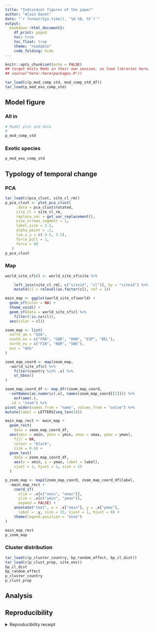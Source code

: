 ```yaml
---
title: "Individual figures of the paper"
author: "Alain Danet"
date: "`r format(Sys.time(), '%d %B, %Y')`"
output: 
  bookdown::html_document2:
    df_print: paged
    toc: true
    toc_float: true
    theme: "readable"
    code_folding: hide
---
```


```r
knitr::opts_chunk$set(echo = FALSE)
## target knits Rmds in their own session, so load libraries here.
## source("here::here(packages.R"))
```

```r
tar_load(c(p_mod_comp_std, mod_comp_std_df))
tar_load(p_mod_exo_comp_std)
```

## Model figure

### All in

```r
# Model plot and data
#
p_mod_comp_std
```

### Exotic species

```r
p_mod_exo_comp_std
```



## Typology of temporal change 


### PCA

```r
tar_load(c(pca_clust, site_cl_rm))
p_pca_clust <- plot_pca_clust(
     .data = pca_clust$rotated,
     site_cl = site_cl_rm,
     replace_var = get_var_replacement(),
     size_arrows_segment = 1,
     label_size = 2.5,
     alpha_point = .2,
     lim_x_y = c(-3.5, 3.5),
     force_pull = 1,
     force = 80
   )
p_pca_clust
```


### Map

```r
world_site_sf$cl <- world_site_sf$site %>%

    left_join(site_cl_rm[, c("siteid", "cl")], by = "siteid") %>%
    mutate(cl = relevel(as.factor(cl), ref = 1))

main_map <- ggplot(world_site_sf$world) +
  geom_sf(color = NA) +
  theme_void() +
  geom_sf(data = world_site_sf$cl %>%
    filter(!is.na(cl)),
  aes(color = cl))

zoom_map <- list(
  north_am = "USA",
  south_eu = c("FRA", "GBR", "HUN", "ESP", "BEL"),
  north_eu = c("FIN", "NOR", "SWE"),
  aus = "AUS"
)

zoom_map_coord <- map(zoom_map,
  ~world_site_sf$cl %>%
    filter(country %in% .x) %>%
    st_bbox()
)

zoom_map_coord_df <- map_dfr(zoom_map_coord,
  ~setNames(as.numeric(.x), names(zoom_map_coord[[1]])) %>%
    enframe(.),
  .id = "zoom") %>%
pivot_wider(names_from = "name", values_from = "value") %>%
mutate(label = LETTERS[seq_len(4)])

main_map_rect <- main_map +
  geom_rect(
    data = zoom_map_coord_df,
  aes(xmin = xmin, ymin = ymin, xmax = xmax, ymax = ymax),
    fill = NA,
    colour = "black",
    size = 0.6) +
  geom_text(
    data = zoom_map_coord_df,
    aes(x = xmin, y = ymax, label = label),
    vjust = 1, hjust = 1, size = 15
  )

p_zoom_map <- map2(zoom_map_coord, zoom_map_coord_df$label,
  ~main_map_rect +
    coord_sf(
      xlim = .x[c("xmin", "xmax")],
      ylim = .x[c("ymin", "ymax")],
      expand = FALSE) +
    annotate("text", x = .x["xmin"], y = .x["ymax"],
      label = .y, size = 15, vjust = 1, hjust = 0) +
    theme(legend.position = "none")
)
```

```r
main_map_rect
p_zoom_map
```

### Cluster distribution

```r
tar_load(c(p_cluster_country, bp_random_effect, bp_cl_dist))
tar_load(c(p_clust_prop, site_env))
bp_cl_dist
bp_random_effect
p_cluster_country
p_clust_prop
```




## Analysis

## Reproducibility

<details><summary>Reproducibility receipt</summary>

```r
## datetime
Sys.time()

## repository
if(requireNamespace('git2r', quietly = TRUE)) {
  git2r::repository()
} else {
  c(
    system2("git", args = c("log", "--name-status", "-1"), stdout = TRUE),
    system2("git", args = c("remote", "-v"), stdout = TRUE)
  )
}

## session info
sessionInfo()
```

</details>
